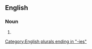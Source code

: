==English==

===Noun===
{{head|en|noun form}}

# {{plural of|wolfberry|lang=en}}

[[Category:English plurals ending in "-ies"]]